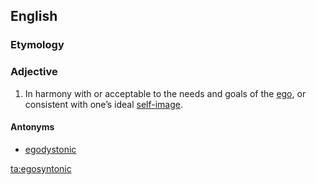 ==English==

===Etymology===
{{compound|ego|syntonic|lang=en}}

===Adjective===
{{en-adj}}

# {{context|of behaviours, values, or beliefs|lang=en}} In harmony with or acceptable to the needs and goals of the [[ego]], or consistent with one’s ideal [[self-image]].

====Antonyms====
* [[egodystonic]]

[[ta:egosyntonic]]